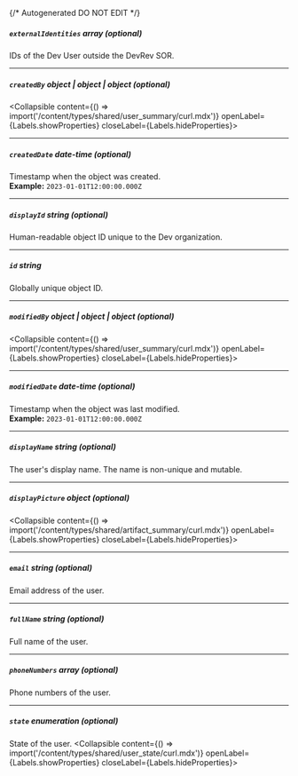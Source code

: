 {/* Autogenerated DO NOT EDIT  */}

##### `externalIdentities` _array (optional)_
IDs of the Dev User outside the DevRev SOR.

---
##### `createdBy` _object | object | object (optional)_
<Collapsible content={() => import('/content/types/shared/user_summary/curl.mdx')} openLabel={Labels.showProperties} closeLabel={Labels.hideProperties}>
</Collapsible>

---
##### `createdDate` _date-time (optional)_
Timestamp when the object was created.
<br/>
**Example:** `2023-01-01T12:00:00.000Z`

---
##### `displayId` _string (optional)_
Human\-readable object ID unique to the Dev organization.

---
##### `id` _string_
Globally unique object ID.

---
##### `modifiedBy` _object | object | object (optional)_
<Collapsible content={() => import('/content/types/shared/user_summary/curl.mdx')} openLabel={Labels.showProperties} closeLabel={Labels.hideProperties}>
</Collapsible>

---
##### `modifiedDate` _date-time (optional)_
Timestamp when the object was last modified.
<br/>
**Example:** `2023-01-01T12:00:00.000Z`

---
##### `displayName` _string (optional)_
The user's display name. The name is non\-unique and mutable.


---
##### `displayPicture` _object (optional)_
<Collapsible content={() => import('/content/types/shared/artifact_summary/curl.mdx')} openLabel={Labels.showProperties} closeLabel={Labels.hideProperties}>
</Collapsible>

---
##### `email` _string (optional)_
Email address of the user.

---
##### `fullName` _string (optional)_
Full name of the user.

---
##### `phoneNumbers` _array (optional)_
Phone numbers of the user.

---
##### `state` _enumeration (optional)_
State of the user.
<Collapsible content={() => import('/content/types/shared/user_state/curl.mdx')} openLabel={Labels.showProperties} closeLabel={Labels.hideProperties}>
</Collapsible>


